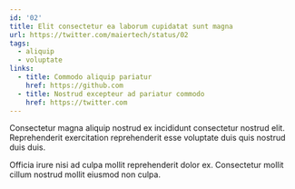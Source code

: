 ```yaml
---
id: '02'
title: Elit consectetur ea laborum cupidatat sunt magna
url: https://twitter.com/maiertech/status/02
tags:
  - aliquip
  - voluptate
links:
  - title: Commodo aliquip pariatur
    href: https://github.com
  - title: Nostrud excepteur ad pariatur commodo
    href: https://twitter.com
---
```


Consectetur magna aliquip nostrud ex incididunt consectetur nostrud elit.
Reprehenderit exercitation reprehenderit esse voluptate duis quis nostrud duis
duis.

Officia irure nisi ad culpa mollit reprehenderit dolor ex. Consectetur mollit
cillum nostrud mollit eiusmod non culpa.
